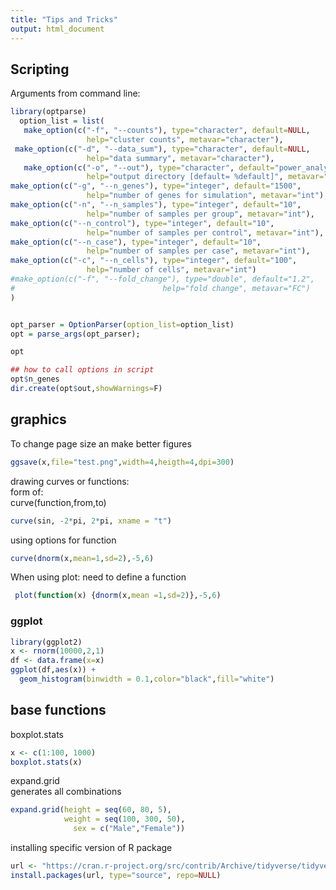 ```yaml
---
title: "Tips and Tricks"
output: html_document
---
```


## Scripting
Arguments from command line:
```r
 
library(optparse)
  option_list = list(
   make_option(c("-f", "--counts"), type="character", default=NULL,
                 help="cluster counts", metavar="character"),
 make_option(c("-d", "--data_sum"), type="character", default=NULL,
                 help="data summary", metavar="character"),
   make_option(c("-o", "--out"), type="character", default="power_analysis_out",
                 help="output directory [default= %default]", metavar="character"),
make_option(c("-g", "--n_genes"), type="integer", default="1500",
                 help="number of genes for simulation", metavar="int"),
make_option(c("-n", "--n_samples"), type="integer", default="10",
                 help="number of samples per group", metavar="int"),
make_option(c("--n_control"), type="integer", default="10",
                 help="number of samples per control", metavar="int"),
make_option(c("--n_case"), type="integer", default="10",
                 help="number of samples per case", metavar="int"),
make_option(c("-c", "--n_cells"), type="integer", default="100",
                 help="number of cells", metavar="int")
#make_option(c("-f", "--fold_change"), type="double", default="1.2",
#                                 help="fold change", metavar="FC")
)


opt_parser = OptionParser(option_list=option_list)
opt = parse_args(opt_parser);

opt

## how to call options in script
opt$n_genes
dir.create(opt$out,showWarnings=F)

```


## graphics
To change page size an make better figures
```r
ggsave(x,file="test.png",width=4,heigth=4,dpi=300)
```


drawing curves or functions:  
form of:  
curve(function,from,to)
```r
curve(sin, -2*pi, 2*pi, xname = "t")
```
using options for function
```r
curve(dnorm(x,mean=1,sd=2),-5,6)
```
When using plot: need to define a function
```r
 plot(function(x) {dnorm(x,mean =1,sd=2)},-5,6)
```

### ggplot
```r
library(ggplot2)
x <- rnorm(10000,2,1)
df <- data.frame(x=x)
ggplot(df,aes(x)) +
  geom_histogram(binwidth = 0.1,color="black",fill="white")
```


## base functions
boxplot.stats
```r
x <- c(1:100, 1000)
boxplot.stats(x)
```

expand.grid  
generates all combinations
```r
expand.grid(height = seq(60, 80, 5), 
            weight = seq(100, 300, 50),
              sex = c("Male","Female"))
```

installing specific version of R package
```r
url <- "https://cran.r-project.org/src/contrib/Archive/tidyverse/tidyverse_1.3.1.tar.gz"
install.packages(url, type="source", repo=NULL)

```

